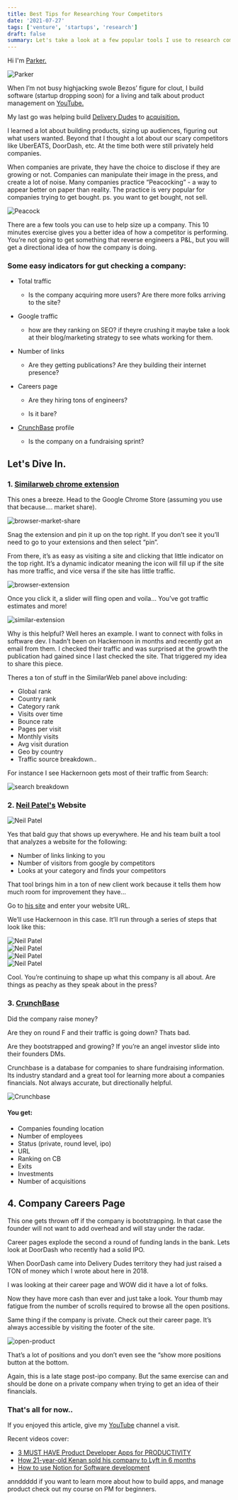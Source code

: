 ```yaml
---
title: Best Tips for Researching Your Competitors
date: '2021-07-27'
tags: ['venture', 'startups', 'research']
draft: false
summary: Let's take a look at a few popular tools I use to research competitors.
---
```


Hi I'm [Parker.](https://www.linkedin.com/in/parker-rex-7836a259/)

<div className="my-1 px-2 w-full overflow-hidden xl:my-1 xl:px-2 xl:w-1/2">
  <Image
    alt="Parker"
    src="/static/images/research-private-companies/parker.png"
    width={214}
    height={181}
  />
</div>

When I’m not busy highjacking swole Bezos’ figure for clout,
I build software (startup dropping soon) for a living and talk about product management on [YouTube.](https://www.youtube.com/channel/UCcuaQecz84wTuxKzr1Yxi4Q)

My last go was helping build [Delivery Dudes](https://www.deliverydudes.com) to [acquisition.](https://www.crunchbase.com/organization/delivery-dudes)

I learned a lot about building products, sizing up audiences, figuring out what users wanted. Beyond that I thought a lot about our scary competitors like UberEATS, DoorDash, etc. At the time both were still privately held companies.

When companies are private, they have the choice to disclose if they are growing or not. Companies can manipulate their image in the press, and create a lot of noise. Many companies practice “Peacocking” - a way to appear better on paper than reality. The practice is very popular for companies trying to get bought. ps. you want to get bought, not sell.

<div className="my-1 px-2 w-full overflow-hidden xl:my-1 xl:px-2 xl:w-1/2">
  <Image
    alt="Peacock"
    src="/static/images/research-private-companies/Peacock.jpg"
    width={766}
    height={512}
  />
</div>

There are a few tools you can use to help size up a company. This 10 minutes exercise gives you a better idea of how a competitor is performing. You’re not going to get something that reverse engineers a P&L, but you will get a directional idea of how the company is doing.

### Some easy indicators for gut checking a company:

- Total traffic

  - Is the company acquiring more users? Are there more folks arriving to the site?

- Google traffic

  - how are they ranking on SEO? if theyre crushing it maybe take a look at their blog/marketing strategy to see whats working for them.

- Number of links

  - Are they getting publications? Are they building their internet presence?

- Careers page

  - Are they hiring tons of engineers?

  - Is it bare?

- [CrunchBase](https://www.crunchbase.com) profile

  - Is the company on a fundraising sprint?

## Let's Dive In.

### 1. [Similarweb chrome extension](https://chrome.google.com/webstore/detail/similarweb-traffic-rank-w/hoklmmgfnpapgjgcpechhaamimifchmp)

This ones a breeze. Head to the Google Chrome Store (assuming you use that because…. market share).

<div className="my-1 px-2 w-full overflow-hidden xl:my-1 xl:px-2 xl:w-1/2">
  <Image
    alt="browser-market-share"
    src="/static/images/research-private-companies/browser-market-share.png"
    width={1164}
    height={599}
  />
</div>

Snag the extension and pin it up on the top right. If you don’t see it you’ll need to go to your extensions and then select “pin”.

From there, it’s as easy as visiting a site and clicking that little indicator on the top right. It’s a dynamic indicator meaning the icon will fill up if the site has more traffic, and vice versa if the site has little traffic.

<div className="my-1 px-2 w-full overflow-hidden xl:my-1 xl:px-2 xl:w-1/2">
  <Image
    alt="browser-extension"
    src="/static/images/research-private-companies/similar-chrome-extension.png"
    width={432}
    height={1411}
  />
</div>

Once you click it, a slider will fling open and voila… You’ve got traffic estimates and more!

<div className="my-1 px-2 w-full overflow-hidden xl:my-1 xl:px-2 xl:w-1/2">
  <Image
    alt="similar-extension"
    src="/static/images/research-private-companies/similar-panel.png"
    width={482}
    height={1311}
  />
</div>

Why is this helpful? Well heres an example. I want to connect with folks in software dev. I hadn’t been on Hackernoon in months and recently got an email from them. I checked their traffic and was surprised at the growth the publication had gained since I last checked the site. That triggered my idea to share this piece.

Theres a ton of stuff in the SimilarWeb panel above including:

- Global rank
- Country rank
- Category rank
- Visits over time
- Bounce rate
- Pages per visit
- Monthly visits
- Avg visit duration
- Geo by country
- Traffic source breakdown..

For instance I see Hackernoon gets most of their traffic from Search:

<div className="my-1 px-2 w-full overflow-hidden xl:my-1 xl:px-2 xl:w-1/2">
  <Image
    alt="search breakdown"
    src="/static/images/research-private-companies/traffic-sources.png"
    width={441}
    height={379}
  />
</div>

### 2. [Neil Patel's](https://neilpatel.com) Website

<div className="my-1 px-2 w-full overflow-hidden xl:my-1 xl:px-2 xl:w-1/2">
  <Image
    alt="Neil Patel"
    src="/static/images/research-private-companies/neil-patel.png"
    width={202}
    height={163}
  />
</div>

Yes that bald guy that shows up everywhere. He and his team built a tool that analyzes a website for the following:

- Number of links linking to you
- Number of visitors from google by competitors
- Looks at your category and finds your competitors

That tool brings him in a ton of new client work because it tells them how much room for improvement they have…

Go to [his site](https://neilpatel.com) and enter your website URL.

We’ll use Hackernoon in this case. It’ll run through a series of steps that look like this:

<div className="my-1 px-2 w-full overflow-hidden xl:my-1 xl:px-2 xl:w-1/2">
  <Image
    alt="Neil Patel"
    src="/static/images/research-private-companies/neil-1.png"
    width={1146}
    height={460}
  />
</div>

<div className="my-1 px-2 w-full overflow-hidden xl:my-1 xl:px-2 xl:w-1/2">
  <Image
    alt="Neil Patel"
    src="/static/images/research-private-companies/neil-2.png"
    width={1282}
    height={472}
  />
</div>

<div className="my-1 px-2 w-full overflow-hidden xl:my-1 xl:px-2 xl:w-1/2">
  <Image
    alt="Neil Patel"
    src="/static/images/research-private-companies/neil-3.png"
    width={1095}
    height={458}
  />
</div>

<div className="my-1 px-2 w-full overflow-hidden xl:my-1 xl:px-2 xl:w-1/2">
  <Image
    alt="Neil Patel"
    src="/static/images/research-private-companies/neil-4.png"
    width={1285}
    height={440}
  />
</div>

Cool. You’re continuing to shape up what this company is all about. Are things as peachy as they speak about in the press?

### 3. [CrunchBase](https://crunchbase.com)

Did the company raise money?

Are they on round F and their traffic is going down? Thats bad.

Are they bootstrapped and growing? If you’re an angel investor slide into their founders DMs.

Crunchbase is a database for companies to share fundraising information. Its industry standard and a great tool for learning more about a companies financials. Not always accurate, but directionally helpful.

<div className="my-1 px-2 w-full overflow-hidden xl:my-1 xl:px-2 xl:w-1/2">
  <Image
    alt="Crunchbase"
    src="/static/images/research-private-companies/uber-valuation-crunchbase.png"
    width={985}
    height={1178}
  />
</div>

#### You get:

- Companies founding location
- Number of employees
- Status (private, round level, ipo)
- URL
- Ranking on CB
- Exits
- Investments
- Number of acquisitions

## 4. Company Careers Page

This one gets thrown off if the company is bootstrapping. In that case the founder will not want to add overhead and will stay under the radar.

Career pages explode the second a round of funding lands in the bank. Lets look at DoorDash who recently had a solid IPO.

When DoorDash came into Delivery Dudes territory they had just raised a TON of money which I wrote about here in 2018.

I was looking at their career page and WOW did it have a lot of folks.

Now they have more cash than ever and just take a look. Your thumb may fatigue from the number of scrolls required to browse all the open positions.

Same thing if the company is private. Check out their career page. It’s always accessible by visiting the footer of the site.

<div className="my-1 px-2 w-full overflow-hidden xl:my-1 xl:px-2 xl:w-1/2">
  <Image
    alt="open-product"
    src="/static/images/research-private-companies/open-product-positions.png"
    width={1034}
    height={1242}
  />
</div>

That’s a lot of positions and you don’t even see the “show more positions button at the bottom.

Again, this is a late stage post-ipo company. But the same exercise can and should be done on a private company when trying to get an idea of their financials.

### That's all for now..

If you enjoyed this article, give my [YouTube](https://www.youtube.com/channel/UCcuaQecz84wTuxKzr1Yxi4Q) channel a visit.

Recent videos cover:

- [3 MUST HAVE Product Developer Apps for PRODUCTIVITY](https://youtu.be/Yoq8thEphZ0)
- [How 21-year-old Kenan sold his company to Lyft in 6 months](https://youtu.be/oqlMHRh2QEQ)
- [How to use Notion for Software development](https://youtu.be/qwXNk81Svfg)

annddddd if you want to learn more about how to build apps, and manage product check out my course on PM for beginners.
